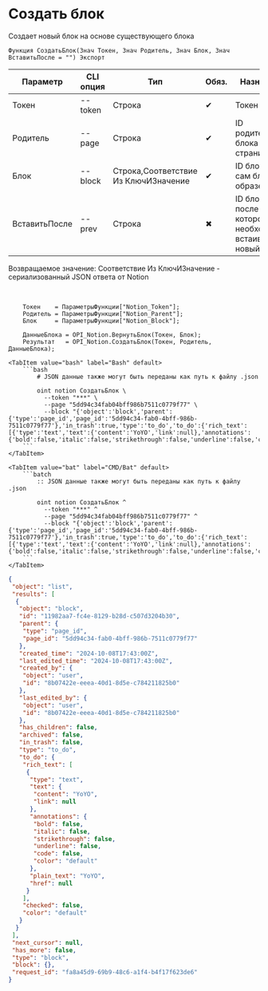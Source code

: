 ﻿---
sidebar_position: 1
description: Создать блок и другие функции для работы с Notion в Открытом пакете интеграций - бесплатной open-source библиотеке интеграций для 1С:Предприятие 8, OneScript и CLI
keywords: [1C, 1С, 1С:Предприятие, 1С:Предприятие 8.3, API, Интеграция, Сервисы, Обмен, OneScript, CLI, Notion]
---


# Создать блок
 Создает новый блок на основе существующего блока



`Функция СоздатьБлок(Знач Токен, Знач Родитель, Знач Блок, Знач ВставитьПосле = "") Экспорт`

  | Параметр | CLI опция | Тип | Обяз. | Назначение |
  |-|-|-|-|-|
  | Токен | --token | Строка | &#x2714; | Токен |
  | Родитель | --page | Строка | &#x2714; | ID родительского блока или страницы |
  | Блок | --block | Строка,Соответствие Из КлючИЗначение | &#x2714; | ID блока или сам блок образец |
  | ВставитьПосле | --prev | Строка | &#x2716; | ID блока, после которого необходимо встаивть новый |

  
  Возвращаемое значение:   Соответствие Из КлючИЗначение - сериализованный JSON ответа от Notion

<br/>




```bsl title="Пример использования для 1С:Предприятие/OneScript"
    Токен    = ПараметрыФункции["Notion_Token"];
    Родитель = ПараметрыФункции["Notion_Parent"];
    Блок     = ПараметрыФункции["Notion_Block"];

    ДанныеБлока = OPI_Notion.ВернутьБлок(Токен, Блок);
    Результат   = OPI_Notion.СоздатьБлок(Токен, Родитель, ДанныеБлока);
```
    

 <Tabs>
  
    <TabItem value="bash" label="Bash" default>
        ```bash
            # JSON данные также могут быть переданы как путь к файлу .json
            
            oint notion СоздатьБлок \
              --token "***" \
              --page "5dd94c34fab04bff986b7511c0779f77" \
              --block "{'object':'block','parent':{'type':'page_id','page_id':'5dd94c34-fab0-4bff-986b-7511c0779f77'},'in_trash':true,'type':'to_do','to_do':{'rich_text':[{'type':'text','text':{'content':'YoYO','link':null},'annotations':{'bold':false,'italic':false,'strikethrough':false,'underline':false,'code':false,'color':'default'},'plain_text':'YoYO','href':null}],'checked':false,'color':'default'}}"
        ```
    </TabItem>
  
    <TabItem value="bat" label="CMD/Bat" default>
        ```batch
            :: JSON данные также могут быть переданы как путь к файлу .json
            
            oint notion СоздатьБлок ^
              --token "***" ^
              --page "5dd94c34fab04bff986b7511c0779f77" ^
              --block "{'object':'block','parent':{'type':'page_id','page_id':'5dd94c34-fab0-4bff-986b-7511c0779f77'},'in_trash':true,'type':'to_do','to_do':{'rich_text':[{'type':'text','text':{'content':'YoYO','link':null},'annotations':{'bold':false,'italic':false,'strikethrough':false,'underline':false,'code':false,'color':'default'},'plain_text':'YoYO','href':null}],'checked':false,'color':'default'}}"
        ```
    </TabItem>
</Tabs>


```json title="Результат"
{
 "object": "list",
 "results": [
  {
   "object": "block",
   "id": "11982aa7-fc4e-8129-b28d-c507d3204b30",
   "parent": {
    "type": "page_id",
    "page_id": "5dd94c34-fab0-4bff-986b-7511c0779f77"
   },
   "created_time": "2024-10-08T17:43:00Z",
   "last_edited_time": "2024-10-08T17:43:00Z",
   "created_by": {
    "object": "user",
    "id": "8b07422e-eeea-40d1-8d5e-c784211825b0"
   },
   "last_edited_by": {
    "object": "user",
    "id": "8b07422e-eeea-40d1-8d5e-c784211825b0"
   },
   "has_children": false,
   "archived": false,
   "in_trash": false,
   "type": "to_do",
   "to_do": {
    "rich_text": [
     {
      "type": "text",
      "text": {
       "content": "YoYO",
       "link": null
      },
      "annotations": {
       "bold": false,
       "italic": false,
       "strikethrough": false,
       "underline": false,
       "code": false,
       "color": "default"
      },
      "plain_text": "YoYO",
      "href": null
     }
    ],
    "checked": false,
    "color": "default"
   }
  }
 ],
 "next_cursor": null,
 "has_more": false,
 "type": "block",
 "block": {},
 "request_id": "fa8a45d9-69b9-48c6-a1f4-b4f17f623de6"
}
```
